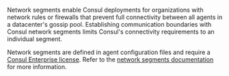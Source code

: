 Network segments enable Consul deployments for organizations with network rules or firewalls that prevent full connectivity between all agents in a datacenter's gossip pool. Establishing communication boundaries with Consul network segments limits Consul's connectivity requirements to an individual segment. 

Network segments are defined in agent configuration files and require a [Consul Enterprise license](/consul/docs/enterprise/license). Refer to the [network segments documentation](/consul/docs/segment/network-segment) for more information.